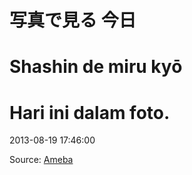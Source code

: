 # 写真で見る 今日
# Shashin de miru kyō
# Hari ini dalam foto.

2013-08-19 17:46:00

Source: [Ameba](https://ameblo.jp/arihara6/amemberentry-11595779220.html)